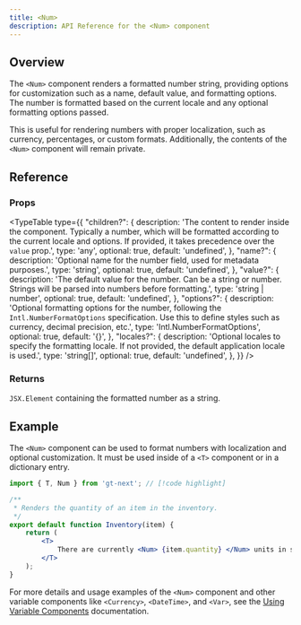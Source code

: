 ```yaml
---
title: <Num>
description: API Reference for the <Num> component
---
```

## Overview

The `<Num>` component renders a formatted number string, providing options for customization such as a name, default value, and formatting options.
The number is formatted based on the current locale and any optional formatting options passed.

This is useful for rendering numbers with proper localization, such as currency, percentages, or custom formats.
Additionally, the contents of the `<Num>` component will remain private.

## Reference

### Props

<TypeTable
  type={{
    "children?": {
        description:
            'The content to render inside the component. Typically a number, which will be formatted according to the current locale and options. If provided, it takes precedence over the `value` prop.',
        type: 'any',
        optional: true,
        default: 'undefined',
    },
    "name?": {
        description:
            'Optional name for the number field, used for metadata purposes.',
        type: 'string',
        optional: true,
        default: 'undefined',
    },
    "value?": {
        description:
            'The default value for the number. Can be a string or number. Strings will be parsed into numbers before formatting.',
        type: 'string | number',
        optional: true,
        default: 'undefined',
    },
    "options?": {
        description:
            'Optional formatting options for the number, following the `Intl.NumberFormatOptions` specification. Use this to define styles such as currency, decimal precision, etc.',
        type: 'Intl.NumberFormatOptions',
        optional: true,
        default: '{}',
    },
    "locales?": {
        description:
            'Optional locales to specify the formatting locale. If not provided, the default application locale is used.',
        type: 'string[]',
        optional: true,
        default: 'undefined',
    },
  }}
/>

### Returns

`JSX.Element` containing the formatted number as a string.

## Example

The `<Num>` component can be used to format numbers with localization and optional customization.
It must be used inside of a `<T>` component or in a dictionary entry.

```jsx title="QuantityDisplay.jsx" copy
import { T, Num } from 'gt-next'; // [!code highlight]

/**
 * Renders the quantity of an item in the inventory.
 */
export default function Inventory(item) {
    return (
        <T>
            There are currently <Num> {item.quantity} </Num> units in stock.  // [!code highlight]
        </T>
    );
}
```

For more details and usage examples of the `<Num>` component and other variable components like `<Currency>`, `<DateTime>`, and `<Var>`,
see the [Using Variable Components](/docs/next2/reference/using-variable-components) documentation.